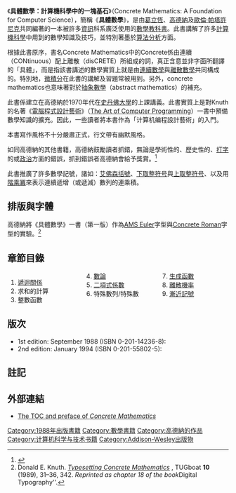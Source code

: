 {{NoteTA
|G1=M
|G2=IT
|G3=OR
}}
{{Infobox Book
| name         = 具體數學：計算機科學中的一塊基石
| title_orig   = 
| translator   = 
| image        = [[Image:Concrete_Mathematics_-_Cover.png|Image:Concrete Mathematics - Cover.png]]
| image_caption= 封面展示了数学中的求和符号[[Sigma|∑]]，雕刻在[[混凝土|混凝土]]中，这又是书名 Concrete 的一个文字游戏。
| author       = [[葛立恒|Ronald Graham]], [[Donald_Knuth|Donald Knuth]], and [[Oren_Patashnik|Oren Patashnik]]
| illustrator  = 
| cover_artist = 
| country      = [[美國|美國]]
| language     = [[英語|英語]]
| series       = 
| subject      = 
| genre        = [[數學|數學]]<br /> [[計算機科學|計算機科學]]
| publisher    = [[Addison–Wesley|Addison–Wesley]]
| pub_date     = 1994
| media_type   = 印刷 ([[硬皮精裝|硬皮精裝]])
| pages        = 657 頁 ''(第二版)''
| isbn         = 0201558025
| dewey= 510 20
| congress= QA39.2 .G733 1994
| oclc= 29357079
| preceded_by  = 
| followed_by  = 
}}
《'''具體數學：計算機科學中的一塊基石'''》（Concrete Mathematics: A Foundation for Computer Science），簡稱《'''具體數學'''》，是由[[葛立恆|葛立恆]]、[[高德納|高德納]]及[[歐倫·帕塔許尼克|歐倫·帕塔許尼克]]共同編著的一本被許多[[資訊|資訊]]科系廣泛使用的[[數學|數學]][[教科書|教科書]]。此書講解了許多[[計算機科學|計算機科學]]中用到的數學知識及技巧，並特別著墨於[[算法分析|算法分析]]方面。

根據此書原序，書名Concrete Mathematics中的Concrete係由連續（CONtinuous）配上離散（disCRETE）所組成的詞，真正含意並非字面所翻譯的「具體」，而是指該書講述的數學實質上就是由[[連續數學|連續數學]]與[[離散數學|離散數學]]共同構成的。特別地，[[微積分|微積分]]在此書的講解及習題常被用到。另外，concrete mathematics也意味著對於[[纯粹数学|抽象數學]]（abstract mathematics）的補充。

此書係建立在高德納於1970年代在[[史丹佛大學|史丹佛大學]]的上課講義。此書實質上是對Knuth的名著《[[電腦程式設計藝術|電腦程式設計藝術]]》（[[The_Art_of_Computer_Programming|The Art of Computer Programming]]）一書中預備數學知識的擴充。因此，一些讀者將本書作為「计算机编程設計藝術」的入門。

本書寫作風格不十分嚴肅正式，行文帶有幽默風格。

如同高德納的其他書籍，高德納鼓勵讀者抓錯，無論是學術性的、歷史性的、[[打字|打字]]的或[[政治|政治]]方面的錯誤，抓到錯誤者高德納會給予獎賞。<ref>{{Cite web |url=http://www-cs-faculty.stanford.edu/~knuth/gkp.html |title=Graham, Knuth, and Patashnik: Concrete Mathematics<!-- Bot generated title --> |accessdate=2011-08-11 |archive-date=2020-11-06 |archive-url=https://web.archive.org/web/20201106232418/http://www-cs-faculty.stanford.edu/~knuth/gkp.html |dead-url=no }}</ref>

此書推廣了許多數學記號，諸如：[[艾佛森括號|艾佛森括號]]、[[高斯符號|下取整符号]]與[[高斯符號|上取整符号]]、以及用[[階乘冪|階乘冪]]來表示連續遞增（或遞減）數列的連乘積。

==排版與字體==
高德納將《具體數學》一書（第一版）作為[[AMS_Euler|AMS Euler]]字型與[[Concrete_Roman|Concrete Roman]]字型的實驗。<ref name="TUGBoat">Donald E. Knuth. ''[http://www.tug.org/TUGboat/Articles/tb10-1/tb23knut.pdf Typesetting Concrete Mathematics] {{Wayback|url=http://www.tug.org/TUGboat/Articles/tb10-1/tb23knut.pdf |date=20191129030608 }}'', TUGboat '''10''' (1989), 31–36, 342. ''Reprinted as chapter 18 of the book ''Digital Typography''.</ref>

==章節目錄==
<div class="references" style="-moz-column-count:3; column-count:3;">  
# [[遞迴關係|遞迴關係]]
# 求和的計算
# 整數函數
# [[數論|數論]]
# [[二項式係數|二項式係數]]
# 特殊數列/特殊數
# [[生成函數|生成函數]]
# [[離散機率|離散機率]]
# [[大O符号|漸近記號]]
</div>

==版次==
* 1st edition: September 1988 (ISBN 0-201-14236-8): {{cite book | last1=Graham | first1=Ronald L. | authorlink1=Ronald L. Graham | last2=Knuth | first2=Donald E. | authorlink2=Donald E. Knuth | last3=Patashnik|first3=Oren| authorlink3=Oren Patashnik | chapter= |title= Concrete Mathematics | edition=first | series=Advanced Book Program | publisher=Addison-Wesley Publishing Company| location=Reading, MA | year=1989 | pages=xiv+625 | isbn=0-201-14236-8  | id={{MR|1001562}} | }} 
* 2nd edition: January 1994 (ISBN 0-201-55802-5): {{cite book | last1=Graham | first1=Ronald L. | authorlink1=Ronald L. Graham | last2=Knuth | first2=Donald E. | authorlink2=Donald E. Knuth | last3=Patashnik|first3=Oren| authorlink3=Oren Patashnik | chapter= |title= Concrete Mathematics | edition=second | publisher=Addison-Wesley Publishing Company| location=Reading, MA | year=1994 | pages=xiv+657 | isbn=0-201-55802-5 | id={{MR|1397498}} | }}
<!-- {{cite book | last1=Graham | first1=Ronald L. | authorlink1=Ronald L. Graham | last2=Knuth | first2=Donald E. | authorlink=Donald E. Knuth | last3=Patashnik|first3=Oren| chapter= | title=[[Concrete_Mathematics|Concrete mathematics: A foundation for computer science]] | edition=Second | publisher=Addison-Wesley Publishing Company| location=Reading, MA | year=1994 | pages=xiv+657 | isbn=0-201-55802-5 | id={{MR|1397498}} | }} -->

==註記==
{{reflist}}

==外部連結==
* [http://cs.ioc.ee/yik/lib/1/Graham1.html The TOC and preface of ''Concrete Mathematics''] {{Wayback|url=http://cs.ioc.ee/yik/lib/1/Graham1.html |date=20181003082753 }}

[[Category:1988年出版書籍|Category:1988年出版書籍]]
[[Category:數學書籍|Category:數學書籍]]
[[Category:高德納的作品|Category:高德納的作品]]
[[Category:计算机科学与技术书籍|Category:计算机科学与技术书籍]]
[[Category:Addison-Wesley出版物|Category:Addison-Wesley出版物]]